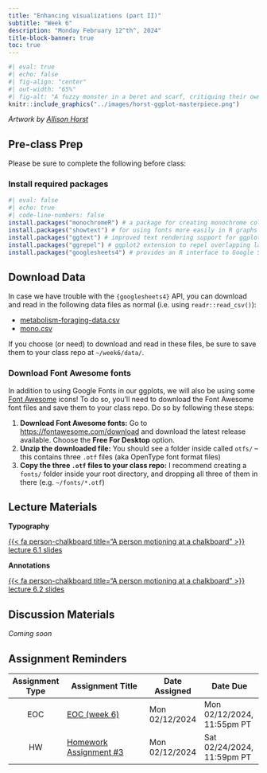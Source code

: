 ```yaml
---
title: "Enhancing visualizations (part II)"
subtitle: "Week 6"
description: "Monday February 12^th^, 2024"
title-block-banner: true
toc: true
---
```


<!-- Data communication (used to be part of the planned week 6 title) -->
```r
#| eval: true 
#| echo: false
#| fig-align: "center"
#| out-width: "65%" 
#| fig-alt: "A fuzzy monster in a beret and scarf, critiquing their own column graph on a canvas in front of them while other assistant monsters (also in berets) carry over boxes full of elements that can be used to customize a graph (like themes and geometric shapes). In the background is a wall with framed data visualizations. Stylized text reads 'ggplot2: build a data masterpiece.'"
knitr::include_graphics("../images/horst-ggplot-masterpiece.png")
```

:::{.gray-text .center-text}
*Artwork by [Allison Horst](https://allisonhorst.com/)*
:::

## Pre-class Prep

Please be sure to complete the following before class:

### Install required packages

```r
#| eval: false
#| echo: true
#| code-line-numbers: false
install.packages("monochromeR") # a package for creating monochrome color palettes and easily converting rgba values to hex codes (and also some other useful functions)
install.packages("showtext") # for using fonts more easily in R graphs
install.packages("ggtext") # improved text rendering support for ggplot2
install.packages("ggrepel") # ggplot2 extension to repel overlapping labels
install.packages("googlesheets4") # provides an R interface to Google Sheets via the Sheets API v4
```

## Download Data

In case we have trouble with the `{googlesheets4}` API, you can download and read in the following data files as normal (i.e. using `readr::read_csv()`):

- [metabolism-foraging-data.csv](https://drive.google.com/file/d/1NQV40ZHVkPUNA6FeFFQR0OxqYM4trM3w/view?usp=sharing)
- [mono.csv](https://drive.google.com/file/d/13chLNHTLd0GRCFl-7OB921FzOKc6I-GK/view?usp=sharing)

If you choose (or need) to download and read in these files, be sure to save them to your class repo at `~/week6/data/`.

### Download Font Awesome fonts

In addition to using Google Fonts in our ggplots, we will also be using some [Font Awesome](https://fontawesome.com/) icons! To do so, you'll need to download the Font Awesome font files and save them to your class repo. Do so by following these steps:

1. **Download Font Awesome fonts:** Go to <https://fontawesome.com/download> and download the latest release available. Choose the **Free For Desktop** option.
2. **Unzip the downloaded file:** You should see a folder inside called `otfs/` -- this contains three `.otf` files (aka OpenType font format files)
3. **Copy the three `.otf` files to your class repo:** I recommend creating a `fonts/` folder inside your root directory, and dropping all three of them in there (e.g. `~/fonts/*.otf`)

## Lecture Materials 

::: {.grid}

::: {.g-col-12 .g-col-md-6}
::: {.center-text}
[**Typography**]{.teal-text .body-text-m}

[{{< fa person-chalkboard title="A person motioning at a chalkboard" >}} lecture 6.1 slides](../slides/week6.1-typography-slides.qmd){.btn role="button" target="_blank"}
:::
:::

::: {.g-col-12 .g-col-md-6}
::: {.center-text}
[**Annotations**]{.teal-text .body-text-m}

[{{< fa person-chalkboard title="A person motioning at a chalkboard" >}} lecture 6.2 slides](../slides/week6.2-annotations-slides.qmd){.btn role="button" target="_blank"}
:::
:::

<!-- ::: {.g-col-12 .g-col-md-4} -->
<!-- ::: {.center-text} -->
<!-- [**Data communication**]{.teal-text .body-text-m} -->

<!-- [{{< fa person-chalkboard title="A person motioning at a chalkboard" >}} lecture 6.1 slides](../slides/week6.1-data-stories.qmd){.btn role="button" target="_blank"}  -->
<!-- ::: -->
<!-- ::: -->

:::

## Discussion Materials

*Coming soon*

## Assignment Reminders

<!-- | Assignment Type | Assignment Title        | Date Assigned  | Date Due                   | -->
<!-- |:---------------:|-------------------------|----------------|----------------------------| -->
<!-- | EOC             | EOC (week 6)            | Mon 02/12/2024 | Mon 02/12/2024, 11:55pm PT | -->
<!-- | HW              | Homework Assignment #3  | Mon 02/12/2024 | Sat 02/24/2024, 11:59pm PT | -->

| Assignment Type | Assignment Title                                                 | Date Assigned  | Date Due        |
|:---------------:|-------------------------------------------------------|----------------|----------------------------|
| EOC             | [EOC (week 6)](https://forms.gle/XbKrjoSpapzTAAPT7)   | Mon 02/12/2024 | Mon 02/12/2024, 11:55pm PT |
| HW              | [Homework Assignment #3](../assignments/HW3.qmd)      | Mon 02/12/2024 | Sat 02/24/2024, 11:59pm PT |

